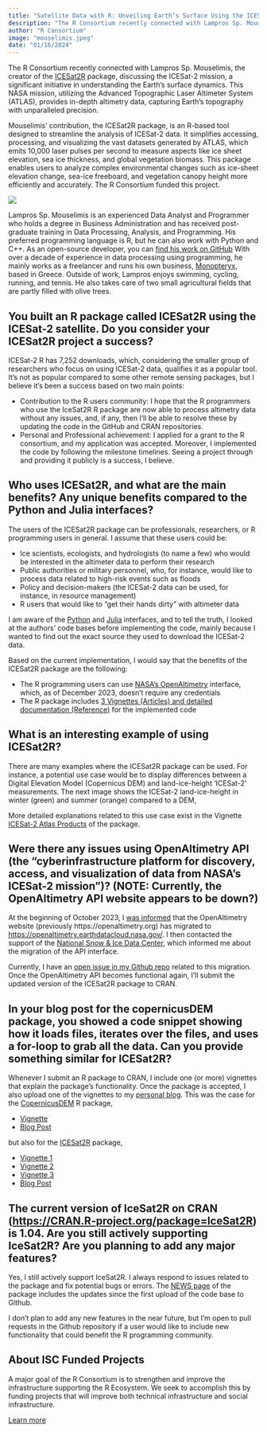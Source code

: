 ```yaml
---
title: "Satellite Data with R: Unveiling Earth’s Surface Using the ICESat2R Package"
description: "The R Consortium recently connected with Lampros Sp. Mouselimis, the creator of the ICESat2R package, discussing the ICESat-2 mission, a significant initiative in understanding the Earth’s surface dynamics."
author: "R Consortium"
image: "mouselimis.jpeg"
date: "01/16/2024"
---
```


The R Consortium recently connected with Lampros Sp. Mouselimis, the creator of the [ICESat2R](https://github.com/mlampros/IceSat2R/blob/master/README.md) package, discussing the ICESat-2 mission, a significant initiative in understanding the Earth’s surface dynamics. This NASA mission, utilizing the Advanced Topographic Laser Altimeter System (ATLAS), provides in-depth altimetry data, capturing Earth’s topography with unparalleled precision. 

Mouselimis’ contribution, the ICESat2R package, is an R-based tool designed to streamline the analysis of ICESat-2 data. It simplifies accessing, processing, and visualizing the vast datasets generated by ATLAS, which emits 10,000 laser pulses per second to measure aspects like ice sheet elevation, sea ice thickness, and global vegetation biomass. This package enables users to analyze complex environmental changes such as ice-sheet elevation change, sea-ice freeboard, and vegetation canopy height more efficiently and accurately. The R Consortium funded this project. 

![](mouselimis.jpeg)

Lampros Sp. Mouselimis is an experienced Data Analyst and Programmer who holds a degree in Business Administration and has received post-graduate training in Data Processing, Analysis, and Programming. His preferred programming language is R, but he can also work with Python and C++. As an open-source developer, you can [find his work on GitHub](https://github.com/mlampros)  With over a decade of experience in data processing using programming, he mainly works as a freelancer and runs his own business, [Monopteryx](https://monopteryx.netlify.app/portfolio/), based in Greece. Outside of work, Lampros enjoys swimming, cycling, running, and tennis. He also takes care of two small agricultural fields that are partly filled with olive trees.


## You built an R package called ICESat2R using the ICESat-2 satellite. Do you consider your ICESat2R project a success?

ICESat-2 R has 7,252 downloads, which, considering the smaller group of researchers who focus on using ICESat-2 data, qualifies it as a popular tool. It’s not as popular compared to some other remote sensing packages, but I believe it’s been a success based on two main points:

* Contribution to the R users community: I hope that the R programmers who use the IceSat2R R package are now able to process altimetry data without any issues, and, if any, then I’ll be able to resolve these by updating the code in the GitHub and CRAN repositories.
* Personal and Professional achievement: I applied for a grant to the R consortium, and my application was accepted. Moreover, I implemented the code by following the milestone timelines. Seeing a project through and providing it publicly is a success, I believe.

## Who uses ICESat2R, and what are the main benefits? Any unique benefits compared to the Python and Julia interfaces?

The users of the ICESat2R package can be professionals, researchers, or R programming users in general. I assume that these users could be:

* Ice scientists, ecologists, and hydrologists (to name a few) who would be interested in the altimeter data to perform their research
* Public authorities or military personnel, who, for instance, would like to process data related to high-risk events such as floods
* Policy and decision-makers (the ICESat-2 data can be used, for instance, in resource management)
* R users that would like to “get their hands dirty” with altimeter data

I am aware of the [Python](https://github.com/icesat2py/icepyx) and [Julia](https://github.com/evetion/SpaceLiDAR.jl) interfaces, and to tell the truth, I looked at the authors’ code bases before implementing the code, mainly because I wanted to find out the exact source they used to download the ICESat-2 data. 

Based on the current implementation, I would say that the benefits of the ICESat2R package are the following:

* The R programming users can use [NASA’s OpenAltimetry](https://openaltimetry.earthdatacloud.nasa.gov/data/) interface, which, as of December 2023, doesn’t require any credentials
* The R package includes [3 Vignettes (Articles) and detailed documentation (Reference)](https://mlampros.github.io/IceSat2R/) for the implemented code

## What is an interesting example of using ICESat2R?

There are many examples where the ICESat2R package can be used. For instance, a potential use case would be to display differences between a Digital Elevation Model (Copernicus DEM) and land-ice-height ‘ICESat-2’ measurements. The next image shows the ICESat-2 land-ice-height in winter (green) and summer (orange) compared to a DEM,

More detailed explanations related to this use case exist in the Vignette [ICESat-2 Atlas Products](https://mlampros.github.io/IceSat2R/articles/IceSat-2_Atlas_products_HTML.html) of the package.

## Were there any issues using OpenAltimetry API (the “cyberinfrastructure platform for discovery, access, and visualization of data from NASA’s ICESat-2 mission”)? (NOTE: Currently, the OpenAltimetry API website appears to be down?)

At the beginning of October 2023, I [was informed](https://github.com/mlampros/IceSat2R/issues/13) that the OpenAltimetry website (previously https://openaltimetry.org) has migrated to [https://openaltimetry.earthdatacloud.nasa.gov/](https://openaltimetry.earthdatacloud.nasa.gov/). I then contacted the support of the  [National Snow & Ice Data Center](https://nsidc.org/home), which informed me about the migration of the API interface. 

Currently, I have an [open issue in my Github repo](https://github.com/mlampros/IceSat2R/issues/14) related to this migration. Once the OpenAltimetry API becomes functional again, I’ll submit the updated version of the ICESat2R package to CRAN.

## In your blog post for the copernicusDEM package, you showed a code snippet showing how it loads files, iterates over the files, and uses a for-loop to grab all the data. Can you provide something similar for ICESat2R?

Whenever I submit an R package to CRAN, I include one (or more) vignettes that explain the package’s functionality. Once the package is accepted, I also upload one of the vignettes to my [personal blog](http://mlampros.github.io/). This was the case for the [CopernicusDEM](https://cran.r-project.org/web/packages/CopernicusDEM/index.html) R package,

* [Vignette](https://cran.r-project.org/web/packages/CopernicusDEM/vignettes/Copernicus_Digital_Elevation_Models.html)
* [Blog Post](http://mlampros.github.io/2021/05/21/copernicusDEM_package/)

but also for the [ICESat2R](https://cran.r-project.org/web/packages/IceSat2R/index.html) package,

* [Vignette 1](https://cran.r-project.org/web/packages/IceSat2R/vignettes/IceSat-2_Atlas_products_PDF.pdf)
* [Vignette 2](https://cran.r-project.org/web/packages/IceSat2R/vignettes/IceSat-2_Mission_Orbits_PDF.pdf)
* [Vignette 3](https://cran.r-project.org/web/packages/IceSat2R/vignettes/IceSat-2_Virtual_File_System_Orbits_PDF.pdf)
* [Blog Post](http://mlampros.github.io/2022/02/12/IceSat2R_Altimetry_data/)

## The current version of IceSat2R on CRAN ([https://CRAN.R-project.org/package=IceSat2R](https://cran.r-project.org/package=IceSat2R)) is 1.04. Are you still actively supporting IceSat2R? Are you planning to add any major features?

Yes, I still actively support IceSat2R. I always respond to issues related to the package and fix potential bugs or errors. The [NEWS page](https://github.com/mlampros/IceSat2R/blob/master/NEWS.md) of the package includes the updates since the first upload of the code base to Github.

I don’t plan to add any new features in the near future, but I’m open to pull requests in the Github repository if a user would like to include new functionality that could benefit the R programming community.

## About ISC Funded Projects

A major goal of the R Consortium is to strengthen and improve the infrastructure supporting the R Ecosystem. We seek to accomplish this by funding projects that will improve both technical infrastructure and social infrastructure.

[Learn more](https://www.r-consortium.org/all-projects/call-for-proposals)